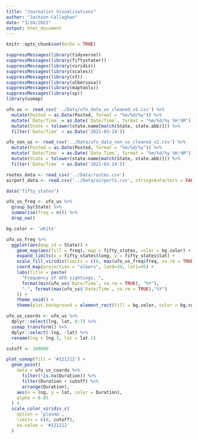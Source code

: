 ```yaml
---
title: "Journalist Visualizations"
author: "Jackson Callaghan"
date: "3/24/2021"
output: html_document
---
```


```r
knitr::opts_chunk$set(echo = TRUE)
```

```r
suppressMessages(library(tidyverse))
suppressMessages(library(fiftystater))
suppressMessages(library(viridis))
suppressMessages(library(scales))
suppressMessages(library(sf))
suppressMessages(library(albersusa))
suppressMessages(library(maptools))
suppressMessages(library(sp))
library(usmap)
```


```r
ufo_us <- read_csv('../Data/ufo_data_us_cleaned_v2.csv') %>% 
  mutate(Posted = as.Date(Posted, format = "%m/%d/%y")) %>% 
  mutate(`Date/Time` = as.Date(`Date/Time`, format = "%m/%d/%y %H:%M")) %>% 
  mutate(State = tolower(state.name[match(State, state.abb)])) %>% 
  filter(`Date/Time` < as.Date('2021-03-24'))

ufo_non_us <- read_csv('../Data/ufo_data_non_us_cleaned_v2.csv') %>% 
  mutate(Posted = as.Date(Posted, format = "%m/%d/%y")) %>% 
  mutate(`Date/Time` = as.Date(`Date.Time`, format = "%m/%d/%y %H:%M")) %>% 
  mutate(State = tolower(state.name[match(State, state.abb)])) %>% 
  filter(`Date/Time` < as.Date('2021-03-24'))

routes_data <- read_csv('../Data/routes.csv')
airport_data <- read.csv('../Data/airports.csv', stringsAsFactors = FALSE)
```

```r
data("fifty_states")

ufo_us_freq <- ufo_us %>% 
  group_by(State) %>% 
  summarise(freq = n()) %>% 
  drop_na()

bg.color <- 'white'

ufo_us_freq %>% 
  ggplot(aes(map_id = State)) +
    geom_map(aes(fill = freq), map = fifty_states, color = bg.color) +
    expand_limits(x = fifty_states$long, y = fifty_states$lat) +
    scale_fill_viridis(limits = c(0, max(ufo_us_freq$freq, na.rm = TRUE))) +
    coord_map(projection = "albers", lat0=39, lat1=45) +
    labs(title = paste(
      "Frequency of UFO sightings, ",
      format(min(ufo_us$`Date/Time`, na.rm = TRUE), "%Y"),
      "-", format(max(ufo_us$`Date/Time`, na.rm = TRUE),"%Y")
    )) +
    theme_void() +
    theme(plot.background = element_rect(fill = bg.color, color = bg.color))
```

```r
ufo_us_coords <- ufo_us %>% 
  dplyr::select(lng, lat, 0:7) %>% 
  usmap_transform() %>% 
  dplyr::select(-lng, -lat) %>% 
  rename(lng = lng.1, lat = lat.1)
```

```r
cutoff <- 100000

plot_usmap(fill = '#121212') +
  geom_point(
    data = ufo_us_coords %>% 
      filter(!is.na(Duration)) %>% 
      filter(Duration < cutoff) %>% 
      arrange(Duration), 
    aes(x = lng, y = lat, color = Duration), 
    alpha = 0.85
  ) +
  scale_color_viridis_c(
    option = 'plasma', 
    limits = c(0, cutoff),
    na.value = '#121212'
  )
  

```

